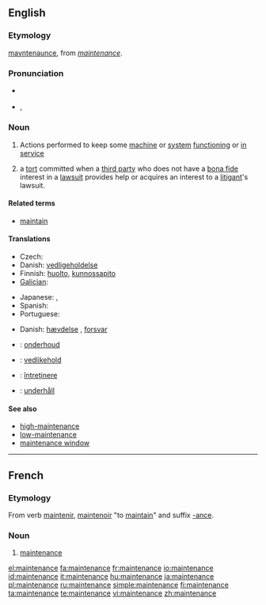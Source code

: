 {{wikipedia}}
==English==

===Etymology===
{{ME.}} [[mayntenaunce]], from {{OF.}} ''[[#French|maintenance]]''.

===Pronunciation===
* {{a|Canada}} {{IPA|/ˈmeɪntɪnəns/}}
* {{IPA|/ˈmeɪntənəns/}}, {{SAMPA|/"meInt@n@ns/}}

===Noun===
{{en-noun}}

# Actions performed to keep some [[machine]] or [[system]] [[functioning]] or [[in service]]
# {{law}} a [[tort]] committed when a [[third party]] who does not have a [[bona fide]] interest in a [[lawsuit]] provides help or acquires an interest to a [[litigant]]'s lawsuit.

====Related terms====
*[[maintain]]

====Translations====
{{trans-top|keeping a machine in service}}
* Czech: {{t-|cs|údržba|f}}
* Danish: [[vedligeholdelse]] {{c}}
* Finnish: [[huolto]], [[kunnossapito]]
* [[Galician]]: {{t|gl|mantemento|xs=Galician}} {{m}}
{{trans-mid}}
* Japanese: {{t|ja|保守|tr=hoshu|sc=Jpan}}, {{t-|ja|維持|tr=iji|sc=Jpan}}
* Spanish: {{t-|es|mantenimiento|m}}
* Portuguese: {{t|es|manutenção|f}}
{{trans-bottom}}

{{trans-top|tort}}
* Danish: [[hævdelse]] {{c}}, [[forsvar]] {{n}}
{{trans-mid}}
{{trans-bottom}}

{{checktrans}}
<!-- added {{ttbc}}s here. -->
{{trans-top|translations to be checked}}
*{{ttbc|Dutch}}: [[onderhoud]] {{n}}
*{{ttbc|Norwegian}}: [[vedlikehold]]

*{{ttbc|Romanian}}: [[întreţinere]] {{f}}
*{{ttbc|Swedish}}: [[underhåll]] {{n}}
{{trans-bottom}}

====See also====
*[[high-maintenance]]
*[[low-maintenance]]
*[[maintenance window]]

----

==French==

===Etymology===
From verb [[maintenir]], [[maintenoir]] "to [[maintain]]" and suffix [[-ance]].

===Noun===
{{fr-noun|f}}

# [[#English|maintenance]]

[[el:maintenance]]
[[fa:maintenance]]
[[fr:maintenance]]
[[io:maintenance]]
[[id:maintenance]]
[[it:maintenance]]
[[hu:maintenance]]
[[ja:maintenance]]
[[pl:maintenance]]
[[ru:maintenance]]
[[simple:maintenance]]
[[fi:maintenance]]
[[ta:maintenance]]
[[te:maintenance]]
[[vi:maintenance]]
[[zh:maintenance]]